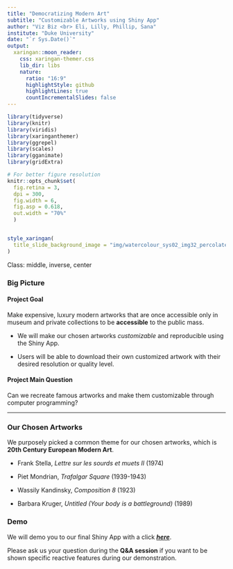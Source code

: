 ```yaml
---
title: "Democratizing Modern Art"
subtitle: "Customizable Artworks using Shiny App"
author: "Viz Biz <br> Eli, Lilly, Phillip, Sana"
institute: "Duke University"
date: "`r Sys.Date()`"
output:
  xaringan::moon_reader:
    css: xaringan-themer.css
    lib_dir: libs
    nature:
      ratio: "16:9"
      highlightStyle: github
      highlightLines: true
      countIncrementalSlides: false
---
```


```r
library(tidyverse)
library(knitr)
library(viridis)
library(xaringanthemer)
library(ggrepel)
library(scales)
library(gganimate)
library(gridExtra)
```

```r
# For better figure resolution
knitr::opts_chunk$set(
  fig.retina = 3, 
  dpi = 300, 
  fig.width = 6, 
  fig.asp = 0.618, 
  out.width = "70%"
  )
```

```r
```

```r
style_xaringan(
  title_slide_background_image = "img/watercolour_sys02_img32_percolate.jpg"
)
```

Class: middle, inverse, center

### Big Picture

#### Project Goal

Make expensive, luxury modern artworks that are once accessible only in museum and private
collections to be **accessible** to the public mass.

- We will make our chosen artworks *customizable* and reproducible using the Shiny App.

- Users will be able to download their own customized artwork with their desired resolution or 
quality level.


#### Project Main Question 

Can we recreate famous artworks and make them customizable through computer programming? 

---

### Our Chosen Artworks

We purposely picked a common theme for our chosen artworks, which is **20th Century
European Modern Art**.

- Frank Stella, *Lettre sur les sourds et muets II* (1974)

- Piet Mondrian, *Trafalgar Square* (1939-1943)

- Wassily Kandinsky, *Composition 8* (1923)

- Barbara Kruger, *Untitled (Your body is a battleground)* (1989)

### Demo

We will demo you to our final Shiny App with a click [***here***](https://phillip.shinyapps.io/viz_biz/).

Please ask us your question during the **Q&A session** if you want to be shown specific reactive features during our demonstration.
